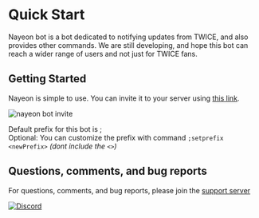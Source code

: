 
# Quick Start

Nayeon bot is a bot dedicated to notifying updates from TWICE, and also provides other commands. We are still developing, and hope this bot can reach a wider range of users and not just for TWICE fans.

## Getting Started

Nayeon is simple to use. You can invite it to your server using [this link](/invite).

![nayeon bot invite](https://cdn.discordapp.com/attachments/946644664134533161/996334499065516142/unknown.png)

Default prefix for this bot is ; <br />
Optional: You can customize the prefix with command `;setprefix <newPrefix>` _(dont include the `<>`)_

## Questions, comments, and bug reports

For questions, comments, and bug reports, please join the [support server](/support)

[![Discord](https://discord.com/api/guilds/946644003795927071/embed.png?style=banner2)](https://bot.oncetwice.one/support)

